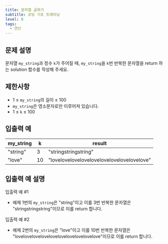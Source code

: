 ```yaml
---
title: 문자열 곱하기
subtitle: 코딩 기초 트레이닝
level: 0
tags:
  - 연산
---
```


## 문제 설명

문자열 `my_string`과 정수 `k`가 주어질 때, `my_string`을 `k`번 반복한 문자열을 return 하는 solution 함수를 작성해 주세요.

## 제한사항

- 1 ≤ `my_string`의 길이 ≤ 100
- `my_string`은 영소문자로만 이루어져 있습니다.
- 1 ≤ `k` ≤ 100

## 입출력 예

| my_string | k   | result                                     |
| --------- | --- | ------------------------------------------ |
| "string"  | 3   | "stringstringstring"                       |
| "love"    | 10  | "lovelovelovelovelovelovelovelovelovelove" |

## 입출력 예 설명

입출력 예 #1

- 예제 1번의 `my_string`은 "string"이고 이를 3번 반복한 문자열은 "stringstringstring"이므로 이를 return 합니다.

입출력 예 #2

- 예제 2번의 `my_string`은 "love"이고 이를 10번 반복한 문자열은 "lovelovelovelovelovelovelovelovelovelove"이므로 이를 return 합니다.
